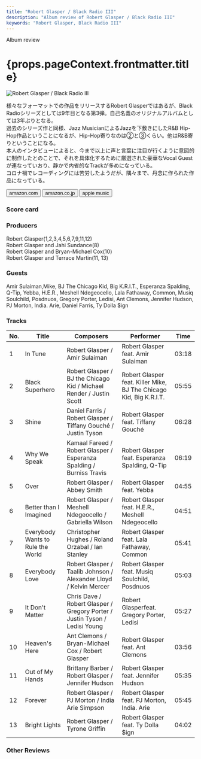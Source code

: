 ```yaml
---
title: "Robert Glasper / Black Radio III"
description: "Album review of Robert Glasper / Black Radio III"
keywords: "Robert Glasper, Black Radio III"
---
```








<p className="largeP">Album review</p>
<h1 className="h1--no--margin">{props.pageContext.frontmatter.title}</h1>

<Row  className="image-card-group">
	<Column colMd={"3"} colLg={"4"} noGutterMdLeft="">
       <ImageCard>

![Robert Glasper / Black Radio III](../../images/cd/robertglasper3L.jpg)

</ImageCard>
	</Column>
	<Column colMd={"4"} colLg={"8"} noGutterMdLeft="">
		<p>
			様々なフォーマットでの作品をリリースするRobert Glasperではあるが、Black Radioシリーズとしては9年目となる第3弾。自己名義のオリジナルアルバムとしては3年ぶりとなる。
			<br/>過去のシリーズ作と同様、Jazz MusicianによるJazzを下敷きにしたR&B Hip-Hop作品ということになるが、Hip-Hop寄りなのは②と③くらい。他はR&B寄りということになる。
			<br/>本人のインタビューによると、今まで以上に声と言葉に注目が行くように意図的に制作したとのことで、それを具体化するために厳選された豪華なVocal Guestが連なっていおり、静かで内省的なTrackが多めになっている。
			<br/>コロナ禍でレコーディングには苦労したようだが、隅々まで、丹念に作られた作品になっている。
		</p>
		<div>
		  <Button className="button-right-mergin"  href="https://amzn.to/3MHKxR2" kind="primary" size="small" renderIcon={ArrowUpRight24}>
  	    amazon.com
  	  </Button>
  	  <Button className="button-right-mergin"  href="https://amzn.to/3vWbKbW" kind="secondary" size="small" renderIcon={ArrowUpRight24}>
  	    amazon.co.jp
  	  </Button>
			<Button className="button-right-mergin"  href="https://apple.co/39u9y3N" kind="tertiary" size="small" renderIcon={ArrowUpRight24}>
      	apple music
    	</Button>
			<AdvJS2/>
		</div>
	</Column>
</Row>
<Row >
	<Column colMd={"4"} colLg={"4"} noGutterMdLeft="">
		<div>
		  <h3>Score card</h3>
			<SliderJS1 value="4" />
		  <SliderJS2 value="1" />
			<SliderJS3 value="1" />
		  <SliderJS4 value="9" />
		</div>
	</Column>
	<Column colMd={"8"} colLg={"8"} noGutterMdLeft="">
		<div>
			<h3>Producers</h3>
			<p>
				Robert Glasper(1,2,3,4,5,6,7,9,11,12)
				<br/>Robert Glasper and Jahi Sundance(8)
				<br/>Robert Glasper and Bryan-Michael Cox(10)
				<br/>Robert Glasper and Terrace Martin(11, 13)
			</p>
			<h3>Guests</h3>
			<p>
				Amir Sulaiman,Mike, BJ The Chicago Kid, Big K.R.I.T., Esperanza Spalding, Q-Tip, Yebba, H.E.R., Meshell Ndegeocello, Lala Fathaway, Common, Musiq Soulchild, Posdnuos, Gregory Porter, Ledisi, Ant Clemons, Jennifer Hudson, PJ Morton, India. Arie, Daniel Farris, Ty Dolla $ign
			</p>
		</div>
	</Column>
</Row>

<h3>Tracks</h3>

| No. | Title                             | Composers                                                                  | Performer                                                          | Time  |
| --- | --------------------------------- | -------------------------------------------------------------------------- | ------------------------------------------------------------------ | ----- |
| 1   | In Tune                           | Robert Glasper / Amir Sulaiman                                             | Robert Glasper feat. Amir Sulaiman                                 | 03:18 |
| 2   | Black Superhero                   | Robert Glasper / BJ the Chicago Kid / Michael Render / Justin Scott        | Robert Glasper feat. Killer Mike, BJ The Chicago Kid, Big K.R.I.T. | 05:55 |
| 3   | Shine                             | Daniel Farris / Robert Glasper / Tiffany Gouché / Justin Tyson             | Robert Glasper feat. Tiffany Gouché                                | 06:28 |
| 4   | Why We Speak                      | Kamaal Fareed / Robert Glasper / Esperanza Spalding / Burniss Travis       | Robert Glasper feat. Esperanza Spalding, Q-Tip                     | 06:19 |
| 5   | Over                              | Robert Glasper / Abbey Smith                                               | Robert Glasper feat. Yebba                                         | 04:55 |
| 6   | Better than I Imagined            | Robert Glasper / Meshell Ndegeocello / Gabriella Wilson                    | Robert Glasper feat. H.E.R., Meshell Ndegeocello                   | 04:51 |
| 7   | Everybody Wants to Rule the World | Christopher Hughes / Roland Orzabal / Ian Stanley                          | Robert Glasper feat. Lala Fathaway, Common                         | 05:41 |
| 8   | Everybody Love                    | Robert Glasper / Taalib Johnson / Alexander Lloyd / Kelvin Mercer          | Robert Glasper feat. Musiq Soulchild, Posdnuos                     | 05:03 |
| 9   | It Don't Matter                   | Chris Dave / Robert Glasper / Gregory Porter / Justin Tyson / Ledisi Young | Robert Glasperfeat. Gregory Porter, Ledisi                         | 05:27 |
| 10  | Heaven's Here                     | Ant Clemons / Bryan-Michael Cox / Robert Glasper                           | Robert Glasper feat. Ant Clemons                                   | 03:56 |
| 11  | Out of My Hands                   | Brittany Barber / Robert Glasper / Jennifer Hudson                         | Robert Glasper feat. Jennifer Hudson                               | 05:35 |
| 12  | Forever                           | Robert Glasper / PJ Morton / India Arie Simpson                            | Robert Glasper feat. PJ Morton, India. Arie                        | 05:45 |
| 13  | Bright Lights                     | Robert Glasper / Tyrone Griffin                                            | Robert Glasper feat. Ty Dolla $ign                                 | 04:02 |

<h3>Other Reviews</h3>

<Row>
  <Column colMd={3} colLg={3} noGutterMdLeft>
    <Review1 />
  </Column>
</Row>

<Row>
  <Column colMd={3} colLg={3} noGutterMdLeft>
    <Review2_1 />
  </Column>
  <Column colMd={3} colLg={3} noGutterMdLeft>
    <Review2_2 />
  </Column>
</Row>

<Row>
  <Column colMd={3} colLg={3} noGutterMdLeft>
    <Review3_1 />
  </Column>
</Row>

<AdvJS3 />
